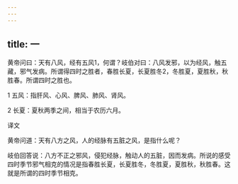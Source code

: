 ```yaml
---
---
---
```

title: 一
---




黄帝问曰：天有八风，经有五风1，何谓？岐伯对曰：八风发邪，以为经风，触五藏，邪气发病。所谓得四时之胜者，春胜长夏，长夏胜冬2，冬胜夏，夏胜秋，秋胜春。所谓四时之胜也。

1 五风：指肝风、心风、脾风、肺风、肾风。

2 长夏：夏秋两季之间，相当于农历六月。

译文

黄帝问道：天有八方之风，人的经脉有五脏之风，是指什么呢？

岐伯回答说：八方不正之邪风，侵犯经脉，触动人的五脏，因而发病。所说的感受四时季节邪气相克的情况是指春胜长夏，长夏胜冬，冬胜夏，夏胜秋，秋胜春。这就是所谓的四时季节相克。